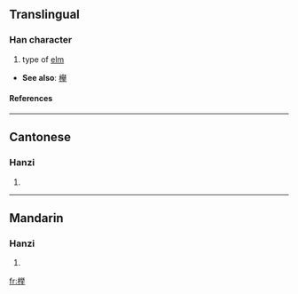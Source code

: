 {{see|櫸}}

==Translingual==
===Han character===
{{Han char|rn=75|rad=木|as=09|sn=13|four=|canj=木火金手 (DFCQ)}}
# type of [[elm]]


* '''See also''': [[欅]]<!-- seem to be variants of same char, [[zelkova]], which is related to [[elm]] -->
====References====
{{Han ref|kx=0542.191|hdz=21255.080|uh=6989|ud=27017}}

----
==Cantonese==
===Hanzi===
{{yue-hanzi|jyut=|y=geui2}}
# {{defn|Cantonese}}

----
==Mandarin==
===Hanzi===
{{cmn-hanzi|tra=櫸|pin=[[jǔ]] ([[ju3]])|wg=chü<sup>3</sup>}}
# {{defn|Mandarin}}

[[fr:榉]]